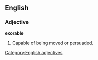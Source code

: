 ==English==

===Adjective===
'''exorable'''
# Capable of being moved or persuaded.
[[Category:English adjectives]]